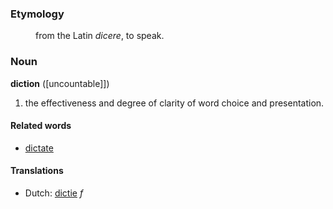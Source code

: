 ===Etymology===
:from the Latin ''dicere'', to speak.

===Noun===
'''diction''' ([uncountable]])

#the effectiveness and degree of clarity of word choice and presentation.

==== Related words ====
*[[dictate]]

==== Translations ====
*Dutch: [[dictie]] ''f''